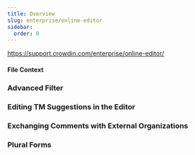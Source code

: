 ```yaml
---
title: Overview
slug: enterprise/online-editor
sidebar:
  order: 0
---
```


https://support.crowdin.com/enterprise/online-editor/


#### File Context

### Advanced Filter

### Editing TM Suggestions in the Editor

### Exchanging Comments with External Organizations

### Plural Forms
